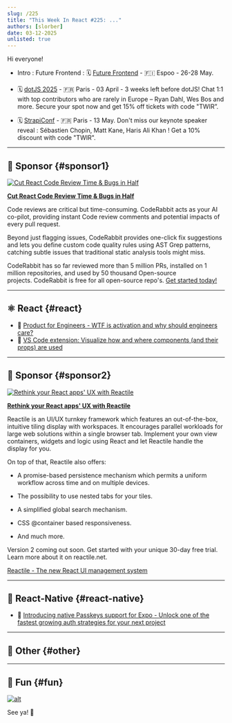 ```yaml
---
slug: /225
title: "This Week In React #225: ..."
authors: [slorber]
date: 03-12-2025
unlisted: true
---
```


Hi everyone!

<Todo />

*   Intro : Future Frontend : 🗓 [Future Frontend](https://futurefrontend.com/?utm_source=thisweekinreact) \- 🇫🇮 Espoo - 26-28 May.
    
*   🗓️ [dotJS 2025](https://www.dotjs.io/?utm_source=thisweekinreact) - 🇫🇷 Paris - 03 April - 3 weeks left before dotJS! Chat 1:1 with top contributors who are rarely in Europe – Ryan Dahl, Wes Bos and more. Secure your spot now and get 15% off tickets with code "TWIR”.
    
*   🗓 [StrapiConf](https://conf.strapi.io/?utm_source=thisweekinreact) - 🇫🇷 Paris - 13 May. Don't miss our keynote speaker reveal : Sébastien Chopin, Matt Kane, Haris Ali Khan ! Get a 10% discount with code "TWIR".

<!-- truncate -->


<Support />

---

## 💸 Sponsor {#sponsor1}

[![Cut React Code Review Time & Bugs in Half](/emails/issues/225/coderabbit.jpg)](https://www.coderabbit.ai?utm_source=newsletter&utm_medium=email&utm_campaign=this_week_in_react_mar25)

**[Cut React Code Review Time & Bugs in Half](https://www.coderabbit.ai?utm_source=newsletter&utm_medium=email&utm_campaign=this_week_in_react_mar25)**

Code reviews are critical but time-consuming. CodeRabbit acts as your AI co-pilot, providing instant Code review comments and potential impacts of every pull request.   
  
Beyond just flagging issues, CodeRabbit provides one-click fix suggestions and lets you define custom code quality rules using AST Grep patterns, catching subtle issues that traditional static analysis tools might miss.

CodeRabbit has so far reviewed more than 5 million PRs, installed on 1 million repositories, and used by 50 thousand Open-source projects. CodeRabbit is free for all open-source repo's. [Get started today!](https://www.coderabbit.ai?utm_source=newsletter&utm_medium=email&utm_campaign=this_week_in_react_mar25)

---

## ⚛️ React {#react}

<Todo />

- 💸 [Product for Engineers - WTF is activation and why should engineers care?](https://dub.link/twir-mar12)
- 💸 [VS Code extension: Visualize how and where components (and their props) are used](https://omlet.dev/?utm_campaign=partner_this-week-in-react_newsletter-quick-link-mar-2025)

<SubscribeFormEmbed placement="middle" />

---

## 💸 Sponsor {#sponsor2}

[![Rethink your React apps' UX with Reactile](/emails/issues/216/reactile.jpg)](https://www.reactile.net/?utm_source=ThisweekinReact)

**[Rethink your React apps' UX with Reactile](https://www.reactile.net/?utm_source=ThisweekinReact)**

Reactile is an UI/UX turnkey framework which features an out-of-the-box, intuitive tiling display with workspaces. It encourages parallel workloads for large web solutions within a single browser tab. Implement your own view containers, widgets and logic using React and let Reactile handle the display for you.

On top of that, Reactile also offers:

*   A promise-based persistence mechanism which permits a uniform workflow across time and on multiple devices.
    
*   The possibility to use nested tabs for your tiles.
    
*   A simplified global search mechanism.
    
*   CSS @container based responsiveness.
    
*   And much more.
    

Version 2 coming out soon. Get started with your unique 30-day free trial. Learn more about it on reactile.net.

[Reactile - The new React UI management system](https://www.reactile.net/price?utm_source=ThisweekinReact)

---

## 📱 React-Native {#react-native}

<Todo />

- 💸 [Introducing native Passkeys support for Expo - Unlock one of the fastest growing auth strategies for your next project](https://go.clerk.com/I4o9cHy)

---

## 🔀 Other {#other}

<Todo />

---

## 🤭 Fun {#fun}

<Todo />

[![alt](/emails/issues/215/meme.jpg)](https://twitter.com/TODOTODOTODOTODOTODOTODOTODOTODOTODOTODO)

See ya! 👋
